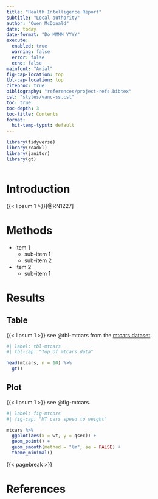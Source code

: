 ```yaml
---
title: "Health Intelligence Report"
subtitle: "Local authority"
author: "Owen McDonald"
date: today
date-format: "Do MMMM YYYY"
execute:
  enabled: true
  warning: false
  error: false
  echo: false
mainfont: "Arial"
fig-cap-location: top
tbl-cap-location: top
citeproc: true
bibliography: "references/project-refs.bibtex"
csl: "styles/vanc-ss.csl"
toc: true
toc-depth: 3
toc-title: Contents
format:
  hit-temp-typst: default
---
```


```r

library(tidyverse)
library(readxl)
library(janitor)
library(gt)

```

```r



```

# Introduction

{{< lipsum 1 >}}[@RN1227]

# Methods

* Item 1
  + sub-item 1
  + sub-item 2
* Item 2
  + sub-item 1

# Results

## Table

{{< lipsum 1 >}} see @tbl-mtcars from the [mtcars dataset](https://www.rdocumentation.org/packages/datasets/versions/3.6.2/topics/mtcars).

```r
#| label: tbl-mtcars
#| tbl-cap: "Top of mtcars data"

head(mtcars, n = 10) %>% 
  gt()

```

## Plot

{{< lipsum 1 >}} see @fig-mtcars.

```r
#| label: fig-mtcars
#| fig-cap: "MT cars speed to weight"

mtcars %>% 
  ggplot(aes(x = wt, y = qsec)) +
  geom_point() +
  geom_smooth(method = "lm", se = FALSE) +
  theme_minimal()

```

{{< pagebreak >}}

# References

::: {#refs}
:::